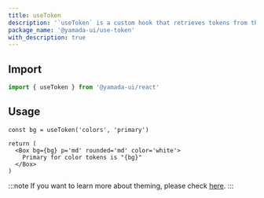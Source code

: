 ```yaml
---
title: useToken
description: '`useToken` is a custom hook that retrieves tokens from the theme.'
package_name: '@yamada-ui/use-token'
with_description: true
---
```


## Import

```ts
import { useToken } from '@yamada-ui/react'
```

## Usage

```tsx functional=true
const bg = useToken('colors', 'primary')

return (
  <Box bg={bg} p='md' rounded='md' color='white'>
    Primary for color tokens is "{bg}"
  </Box>
)
```

:::note
If you want to learn more about theming, please check [here](/styled-system/theming).
:::
